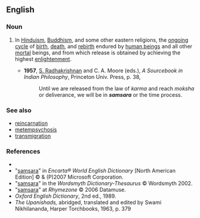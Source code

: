 ==English==
{{wikipedia}}

===Noun===
{{en-noun|-}}

# {{context|philosophy|religion}} In [[Hinduism]], [[Buddhism]], and some other eastern religions, the [[ongoing]] [[cycle]] of [[birth]], [[death]], and [[rebirth]] endured by [[human being]]s and all other [[mortal]] beings, and from which release is obtained by achieving the highest [[enlightenment]].
#*'''1957''', [[w:Sarvepalli_Radhakrishnan|S. Radhakrishnan]] and C. A. Moore (eds.), ''A Sourcebook in Indian Philosophy'', Princeton Univ. Press, p. 38,
#*:Until we are released from the law of ''karma'' and reach ''moksha'' or deliverance, we will be in '''''samsara''''' or the time process.

===See also===
*[[reincarnation]]
*[[metempsychosis]]
*[[transmigration]]

===References===
*{{R:Dictionary.com}}
*"[http://encarta.msn.com/dictionary_/samsara.html samsara]" in ''Encarta® World English Dictionary'' [North American Edition] © & (P)2007 Microsoft Corporation.
*"[http://www.wordsmyth.net/live/home.php?script=search&matchent=samsara&matchtype=exact samsara]" in the ''Wordsmyth Dictionary-Thesaurus'' © Wordsmyth 2002.
*"[http://www.rhymezone.com/r/rhyme.cgi?Word=samsara samsara]" at ''Rhymezone'' © 2006 Datamuse.
*''Oxford English Dictionary'', 2nd ed., 1989.
*''The Upanishads,'' abridged, translated and edited by Swami Nikhilananda, Harper Torchbooks, 1963, p. 379